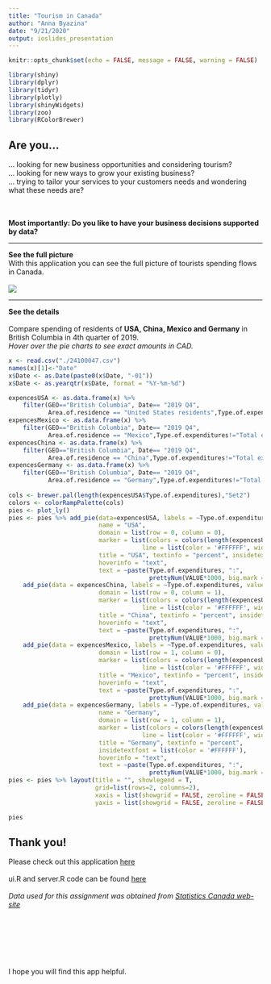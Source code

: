 ```yaml
---
title: "Tourism in Canada"
author: "Anna Byazina"
date: "9/21/2020"
output: ioslides_presentation
---
```


```r
knitr::opts_chunk$set(echo = FALSE, message = FALSE, warning = FALSE)
```

```r
library(shiny)
library(dplyr)
library(tidyr)
library(plotly)
library(shinyWidgets)
library(zoo)
library(RColorBrewer)
```

## Are you...

... looking for new business opportunities and considering tourism?  
... looking for new ways to grow your existing business?  
... trying to tailor your services to your customers needs and wondering what these needs are?  
<br>
<br>

**Most importantly: Do you like to have your business decisions supported by data?**

***
**See the full picture** <br>
With this application you can see the full picture of tourists spending flows in Canada.<br>
<br>
![](./Pres_1_1.png)

***
**See the details** <br>
<br>
Compare spending of residents of **USA, China, Mexico and Germany** in British Columbia in 4th quarter of 2019.<br>
*Hover over the pie charts to see exact amounts in CAD.*
```r

x <- read.csv("./24100047.csv")
names(x)[1]<-"Date"
x$Date <- as.Date(paste0(x$Date, "-01"))
x$Date <- as.yearqtr(x$Date, format = "%Y-%m-%d")

expencesUSA <- as.data.frame(x) %>%
    filter(GEO=="British Columbia", Date== "2019 Q4", 
           Area.of.residence == "United States residents",Type.of.expenditures!="Total expenditures") 
expencesMexico <- as.data.frame(x) %>%
    filter(GEO=="British Columbia", Date== "2019 Q4", 
           Area.of.residence == "Mexico",Type.of.expenditures!="Total expenditures")
expencesChina <- as.data.frame(x) %>%
    filter(GEO=="British Columbia", Date== "2019 Q4", 
           Area.of.residence == "China",Type.of.expenditures!="Total expenditures")
expencesGermany <- as.data.frame(x) %>%
    filter(GEO=="British Columbia", Date== "2019 Q4", 
           Area.of.residence == "Germany",Type.of.expenditures!="Total expenditures")
         
cols <- brewer.pal(length(expencesUSA$Type.of.expenditures),"Set2")
colors <- colorRampPalette(cols)
pies <- plot_ly()
pies <- pies %>% add_pie(data=expencesUSA, labels = ~Type.of.expenditures, values = ~VALUE*1000, 
                         name = "USA", 
                         domain = list(row = 0, column = 0),
                         marker = list(colors = colors(length(expencesUSA$Type.of.expenditures)),
                                     line = list(color = '#FFFFFF', width = 1)),
                         title = "USA", textinfo = "percent", insidetextfont = list(color = '#FFFFFF'),
                         hoverinfo = "text", 
                         text = ~paste(Type.of.expenditures, ":", 
                                       prettyNum(VALUE*1000, big.mark = ","), "M")) %>%
    add_pie(data = expencesChina, labels = ~Type.of.expenditures, values = ~VALUE*1000, name = "China",
                         domain = list(row = 0, column = 1),
                         marker = list(colors = colors(length(expencesUSA$Type.of.expenditures)),
                                     line = list(color = '#FFFFFF', width = 1)),
                         title = "China", textinfo = "percent", insidetextfont = list(color = '#FFFFFF'),
                         hoverinfo = "text", 
                         text = ~paste(Type.of.expenditures, ":", 
                                       prettyNum(VALUE*1000, big.mark = ","), "M")) %>%
    add_pie(data = expencesMexico, labels = ~Type.of.expenditures, values = ~VALUE*1000, name = "Mexico",
                         domain = list(row = 1, column = 0),
                         marker = list(colors = colors(length(expencesUSA$Type.of.expenditures)),
                                     line = list(color = '#FFFFFF', width = 1)),
                         title = "Mexico", textinfo = "percent", insidetextfont = list(color = '#FFFFFF'),
                         hoverinfo = "text", 
                         text = ~paste(Type.of.expenditures, ":", 
                                       prettyNum(VALUE*1000, big.mark = ","), "M")) %>%
    add_pie(data = expencesGermany, labels = ~Type.of.expenditures, values = ~VALUE*1000, 
                         name = "Germany",
                         domain = list(row = 1, column = 1),
                         marker = list(colors = colors(length(expencesUSA$Type.of.expenditures)),
                                     line = list(color = '#FFFFFF', width = 1)),
                         title = "Germany", textinfo = "percent", 
                         insidetextfont = list(color = '#FFFFFF'),
                         hoverinfo = "text", 
                         text = ~paste(Type.of.expenditures, ":", 
                                       prettyNum(VALUE*1000, big.mark = ","), "M"))
pies <- pies %>% layout(title = "", showlegend = T,
                        grid=list(rows=2, columns=2),
                        xaxis = list(showgrid = FALSE, zeroline = FALSE, showticklabels = FALSE),
                        yaxis = list(showgrid = FALSE, zeroline = FALSE, showticklabels = FALSE))

pies

```


## Thank you!


Please check out this application [here](https://byazya.shinyapps.io/canada_tourism/)<br>
<br>
ui.R and server.R code can be found [here]()<br>
<br>
*Data used for this assignment was obtained from [Statistics Canada web-site](https://www150.statcan.gc.ca/t1/tbl1/en/tv.action?pid=2410004701&pickMembers%5B0%5D=1.21&pickMembers%5B1%5D=3.6&cubeTimeFrame.startMonth=01&cubeTimeFrame.startYear=2019&cubeTimeFrame.endMonth=10&cubeTimeFrame.endYear=2019&referencePeriods=20190101%2C20191001)*<br>
<br>
<br>
<br>
<br>
<br>
<br>

I hope you will find this app helpful. 



